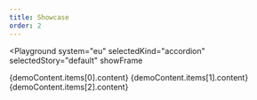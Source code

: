 ```yaml
---
title: Showcase
order: 2
---
```




<Playground
  system="eu"
  selectedKind="accordion"
  selectedStory="default"
  showFrame
>
  <Accordion>
    <AccordionItem
      toggle={demoContent.items[0].toggle}
      id={demoContent.items[0].id}
      level={demoContent.items[0].level}
    >
      {demoContent.items[0].content}
    </AccordionItem>
    <AccordionItem
      toggle={demoContent.items[1].toggle}
      id={demoContent.items[1].id}
      level={demoContent.items[1].level}
    >
      {demoContent.items[1].content}
    </AccordionItem>
    <AccordionItem
      toggle={demoContent.items[2].toggle}
      id={demoContent.items[2].id}
      level={demoContent.items[2].level}
    >
      {demoContent.items[2].content}
    </AccordionItem>
  </Accordion>
</Playground>
